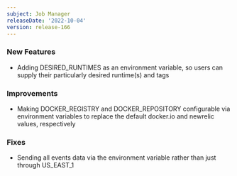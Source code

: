 ```yaml
---
subject: Job Manager
releaseDate: '2022-10-04'
version: release-166
---
```


### New Features
* Adding DESIRED_RUNTIMES as an environment variable, so users can supply their particularly desired runtime(s) and tags
### Improvements
* Making DOCKER_REGISTRY and DOCKER_REPOSITORY configurable via environment variables to replace the default docker.io and newrelic values, respectively
### Fixes
* Sending all events data via the environment variable rather than just through US_EAST_1
